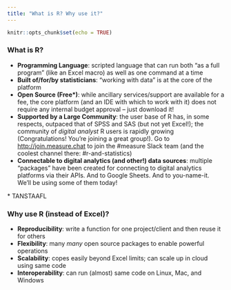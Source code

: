 ```yaml
---
title: "What is R? Why use it?"
---
```


```r
knitr::opts_chunk$set(echo = TRUE)
```

### What is R?

* **Programming Language**: scripted language that can run both "as a full program" (like an Excel macro) as well as one command at a time
* **Built of/for/by statisticians**: "working with data" is at the core of the platform
* **Open Source (Free\*)**: while ancillary services/support are available for a fee, the core platform (and an IDE with which to work with it) does not require any internal budget approval -- just download it!
* **Supported by a Large Community**: the user base of R has, in some respects, outpaced that of SPSS and SAS (but not yet Excel!); the community of *digital analyst* R users is rapidly growing (Congratulations! You're joining a great group!). Go to [http://join.measure.chat](http://join.measure.chat) to join the #measure Slack team (and the coolest channel there: #r-and-statistics)
* **Connectable to digital analytics (and other!) data sources**: multiple "packages" have been created for connecting to digital analytics platforms via their APIs. And to Google Sheets. And to you-name-it. We'll be using some of them today!

\* TANSTAAFL

### Why use R (instead of Excel)?

* **Reproducibility**: write a function for one project/client and then reuse it for others
* **Flexibility**: many *many* open source packages to enable powerful operations
* **Scalability**: copes easily beyond Excel limits; can scale up in cloud using same code
* **Interoperability**: can run (almost) same code on Linux, Mac, and Windows
